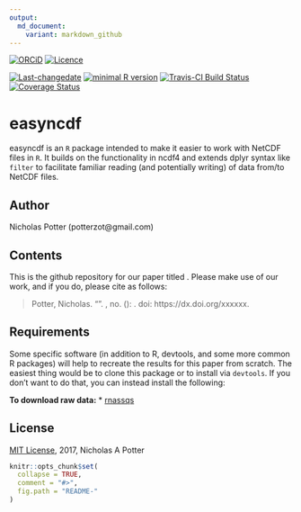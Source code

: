 ```yaml
---
output:
  md_document:
    variant: markdown_github
---
```


<!-- README.md is generated from README.Rmd. Please edit that file -->

[![ORCiD](https://img.shields.io/badge/ORCiD-0000--0002--3410--3732-green.svg)](http://orcid.org/0000-0002-3410-3732) 
[![Licence](https://img.shields.io/github/license/mashape/apistatus.svg)](http://choosealicense.com/licenses/mit/) 

[![Last-changedate](https://img.shields.io/badge/last%20change-`r gsub('-', '--', Sys.Date())`-brightgreen.svg)](https://github.com/potterzot/easyncdf/commits/master) 
[![minimal R version](https://img.shields.io/badge/R%3E%3D-3.0.3-brightgreen.svg)](https://cran.r-project.org/) 
[![Travis-CI Build Status](https://travis-ci.org/potterzot/easyncdf.png?branch=master)](https://travis-ci.org/potterzot/easyncdf) 
[![Coverage Status](https://coveralls.io/repos/github/potterzot/easyncdf/badge.svg?branch=master)](https://coveralls.io/github/potterzot/easyncdf?branch=master)

# easyncdf

easyncdf is an `R` package intended to make it easier to work with NetCDF files in `R`. It builds on the functionality in ncdf4 and extends dplyr syntax like `filter` to facilitate familiar reading (and potentially writing) of data from/to NetCDF files.

## Author

Nicholas Potter (potterzot@gmail.com)

## Contents

This is the github repository for our paper titled <PAPER TITLE>. Please make use of our work, and if you do, please cite as follows:

>  Potter, Nicholas. "<PAPER TITLE>". *<JOURNAL TITLE>* <VOLUME>, no. <NUMBER> (<YEAR>): <PAGES>. doi: https://dx.doi.org/xxxxxx.

## Requirements
Some specific software (in addition to R, devtools, and some more common R packages) will help to recreate the results for this paper from scratch. The easiest thing would be to clone this package or to install via `devtools`. If you don't want to do that, you can instead install the following:

**To download raw data:**
* [rnassqs](https://github.com/potterzot/rnassqs)


## License

[MIT License](https://opensource.org/licenses/MIT), 2017, Nicholas A Potter

```r
knitr::opts_chunk$set(
  collapse = TRUE,
  comment = "#>",
  fig.path = "README-"
)
```
